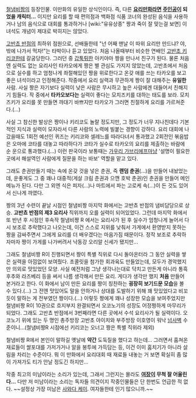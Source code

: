 [[철냄비짱]]의 등장인물. 
이만화의 유일한 상식인이다. 즉, 다른 '''[[요리만화]]라면 [[주인공]]이 되었을 캐릭터...''' 이지만 요리를 할 때 편의점과 백화점 식품 코너의 완성된 음식을 사용하거나 남의 음식으로 대회를 통과하거나 [wiki:"유유상종" 짱과 죽이 잘 맞는걸 보면] 이 녀석도 개념이 제대로 박히지는 않았다.

[[고반쵸 반점]]의 최하위 점원으로, 선배들한테 "넌 어째 맨날 이 따위 요리만 만드냐? 야, 밖에 나가서 먹자!"는 타박이나 듣고 있었다. 처음 나올때부터 비슷한 연배인 [[고반초 키리코]]한테 갈굼당한다. 그러던 중 [[갑툭튀]]한 아키야마 짱을 만나서 친구가 된다. 물론 처음엔 실력도 없는 요리사인 타카오에게 짱은 별 관심도 가지지 않았는데, 고반초에서 처음으로 실수를 하고 엄청나게 좌절해있던 짱을 위로한다고 온갖 애를 쓰는 타카오를 보고 좋은 녀석이라고 인정해준다. 작중에서 요리 실력과 무관하게 짱이 잘 대해주는 '''유일한''' 사람. 사실 짱은 자기보다 실력이 낮은 사람은 무시하고 높은 사람에겐 대들어서 친해지기 힘들다. 작 중에서 '''타카오보다는''' 실력이 좋다는 모치즈키를 대하는 태도를 보라. 모치즈키가 요리를 못 만들면 까대기 바쁘지만 타카오가 그러면 친절하게 요리를 가르쳐준다.(...)

사실 그 참신한 발상은 짱이나 키리코도 놀랄 정도지만, 그 정도가 너무 지나친데다 기본적인 지식과 실력이 모자라서 다른 사람의 노력에 빌붙는 경향이 강하다. 요리 대회에 나갔을때도 1회전 예선인 퀴즈는 키리코와 셀레느를 따라다녀서 통과했고 2회전인 볶음밥은 오마에 코타를 대놓고 따라하다가 코타가 실수로 타카오의 요리를 제출하는 바람에 순 운으로 통과했다.(...) 이런 판국이라 보통때는 [[가우리 가브리에프]]마냥 '설명이 필요한 곳에서 해설역인 사람에게 질문을 하는 바보' 역할을 맡고 있다.

그래도 춘권만들기 때는 속에 온갖 것을 넣은 춘권, 즉 '''랜덤 춘권'''(...)을 만들어 내놨었는데, 운좋게도 그 중 꽤나 대중적(게살 크림 춘권과 으깬 호박 춘권)인 춘권을 만들어 메인메뉴가 된다. 다만 그 외엔 식은 피자(...)나 마트에서 파는 고로케 속(...)이 든 것도 있어서 신나게 까였다.

짱의 3년 수련이 끝날 시점인 철냄비짱 마지막 화에서는 고반쵸 반점의 냄비담당으로 상승. '''고반쵸 반점의 제3 요리사''' 직위까지 오를 실력이 되어있었다. 그런데 마지막 화에서 또 반년 후 시점인 후속작 철냄비짱 R 에서는 요리사가 된 후 실수가 엄청나게 늘어서 다시 보조로 추락했다고 나오는데, 이건 스스로 지위를 낮춰서 가게에서 환영받지 못하는 짱을 감싸주면서 그에게 요리를 더 배우겠다는 마음가짐 때문이다. 정작 보조로 추락하자마자 짱이 가게를 나가버려서 낙동강 오리알 신세가 됐지만...

그래도 철냄비짱 R이 진행되면서 짱이 특별 직위로 다시 돌아온터라 그 동안 실력을 쌓은 실력을 아낌없이 보여줬다. 초콜릿을 첨가한 회과육도 만들었는데, 모두가 경악했지만 의외로 맛있었던 모양. 사실 예전처럼 그냥 생각나는대로 닥치고 만든게 아니라 통흑후추와 라즈베리 등을 써서 나름 생각해서 만든 요리. 게다가 생각만 했지 '''처음''' 만들어 본거라고 한다. 이 화에서 남이 만든 요리를 짱이 칭찬하는 '''굉장히 보기드문 모습'''을 볼 수 있다.(...) 그 전엔 맛있어도 말을 안하거나 상대를 도발하기 위해 꽤 맛있었다고 비꼬듯이 말하는 게 전부였던 짱이다.(...) 이렇듯 짱에게 꽤나 성장한 모습을 보여주었지만 철냄비짱 R이 10권으로 흐지부지 완결되면서 오코노기의 성장도 어정쩡하게 마무리가 되었다. 그래도 고반쵸 반점에서 3번째라면 다른 곳에서 수석 요리사가 될 실력이다. 오코노기 위에 있는 두 명인 총주방장 고반초 야이치와 부주방장 이호영이 워낙 [[넘사벽]] 수준이니...(철냄비짱R 시점에선 키리코는 오너고 짱은 특별 직위라 제외)

철냄비짱 R에서 본인이 말하길 옛날에 '''약간''' 도둑질을 했다고 하는데... 그러면서 훔쳐온 재료들이 쌀포대를 가저가거나 알을 봉투에 가득담는 등, 이건 이미 훔치기가 아니라 살림을 차리는 수준이다. 뭐 이 만화에서 요리대회 때 재료들 내놓는 거 보면 확실히 좀 많이 가져가도 티가 안날 정도긴 하지만...

작중 최고의 미남이라는 소리가 있는데, 그래서 그런지는 몰라도 '''[[여장]]이 무척 잘 어울린다...''' 다만 저 미남이라는 소리는 독자들 의견이지 작중인물들은 단 한번도 언급한 적 없다. ~~설정상 가장 미남은 [[사와다 케이]]. 여자들한테 인기 많으니까.~~
